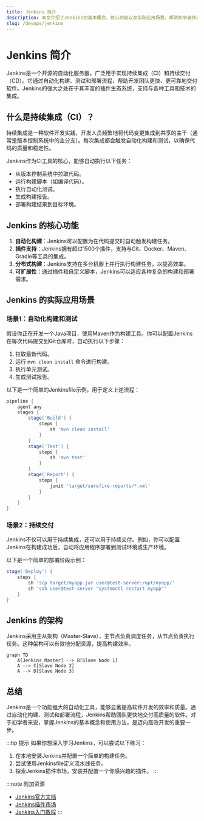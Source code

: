 ```yaml
---
title: Jenkins 简介
description: 本文介绍了Jenkins的基本概念、核心功能以及实际应用场景，帮助初学者快速了解Jenkins在持续集成和持续交付中的作用。
slug: /devops/jenkins
---
```


# Jenkins 简介

Jenkins是一个开源的自动化服务器，广泛用于实现持续集成（CI）和持续交付（CD）。它通过自动化构建、测试和部署流程，帮助开发团队更快、更可靠地交付软件。Jenkins的强大之处在于其丰富的插件生态系统，支持与各种工具和技术的集成。

## 什么是持续集成（CI）？

持续集成是一种软件开发实践，开发人员频繁地将代码变更集成到共享的主干（通常是版本控制系统中的主分支）。每次集成都会触发自动化构建和测试，以确保代码的质量和稳定性。

Jenkins作为CI工具的核心，能够自动执行以下任务：
- 从版本控制系统中拉取代码。
- 运行构建脚本（如编译代码）。
- 执行自动化测试。
- 生成构建报告。
- 部署构建结果到目标环境。

## Jenkins 的核心功能

1. **自动化构建**：Jenkins可以配置为在代码提交时自动触发构建任务。
2. **插件支持**：Jenkins拥有超过1500个插件，支持与Git、Docker、Maven、Gradle等工具的集成。
3. **分布式构建**：Jenkins支持在多台机器上并行执行构建任务，以提高效率。
4. **可扩展性**：通过插件和自定义脚本，Jenkins可以适应各种复杂的构建和部署需求。

## Jenkins 的实际应用场景

### 场景1：自动化构建和测试

假设你正在开发一个Java项目，使用Maven作为构建工具。你可以配置Jenkins在每次代码提交到Git仓库时，自动执行以下步骤：
1. 拉取最新代码。
2. 运行 `mvn clean install` 命令进行构建。
3. 执行单元测试。
4. 生成测试报告。

以下是一个简单的Jenkinsfile示例，用于定义上述流程：

```groovy
pipeline {
    agent any
    stages {
        stage('Build') {
            steps {
                sh 'mvn clean install'
            }
        }
        stage('Test') {
            steps {
                sh 'mvn test'
            }
        }
        stage('Report') {
            steps {
                junit 'target/surefire-reports/*.xml'
            }
        }
    }
}
```

### 场景2：持续交付

Jenkins不仅可以用于持续集成，还可以用于持续交付。例如，你可以配置Jenkins在构建成功后，自动将应用程序部署到测试环境或生产环境。

以下是一个简单的部署阶段示例：

```groovy
stage('Deploy') {
    steps {
        sh 'scp target/myapp.jar user@test-server:/opt/myapp/'
        sh 'ssh user@test-server "systemctl restart myapp"'
    }
}
```

## Jenkins 的架构

Jenkins采用主从架构（Master-Slave），主节点负责调度任务，从节点负责执行任务。这种架构可以有效地分配资源，提高构建效率。

```mermaid
graph TD
    A[Jenkins Master] --> B[Slave Node 1]
    A --> C[Slave Node 2]
    A --> D[Slave Node 3]
```

## 总结

Jenkins是一个功能强大的自动化工具，能够显著提高软件开发的效率和质量。通过自动化构建、测试和部署流程，Jenkins帮助团队更快地交付高质量的软件。对于初学者来说，掌握Jenkins的基本概念和使用方法，是迈向高效开发的重要一步。

:::tip 提示
如果你想深入学习Jenkins，可以尝试以下练习：
1. 在本地安装Jenkins并配置一个简单的构建任务。
2. 尝试使用Jenkinsfile定义流水线任务。
3. 探索Jenkins插件市场，安装并配置一个你感兴趣的插件。
:::

:::note 附加资源
- [Jenkins官方文档](https://www.jenkins.io/doc/)
- [Jenkins插件市场](https://plugins.jenkins.io/)
- [Jenkins入门教程](https://www.jenkins.io/doc/tutorials/)
:::
